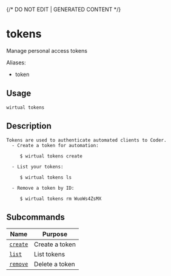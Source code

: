 {/* DO NOT EDIT | GENERATED CONTENT */}

# tokens

Manage personal access tokens

Aliases:

- token

## Usage

```console
wirtual tokens
```

## Description

```console
Tokens are used to authenticate automated clients to Coder.
  - Create a token for automation:

     $ wirtual tokens create

  - List your tokens:

     $ wirtual tokens ls

  - Remove a token by ID:

     $ wirtual tokens rm WuoWs4ZsMX
```

## Subcommands

| Name                                      | Purpose        |
| ----------------------------------------- | -------------- |
| [<code>create</code>](./tokens_create.md) | Create a token |
| [<code>list</code>](./tokens_list.md)     | List tokens    |
| [<code>remove</code>](./tokens_remove.md) | Delete a token |
